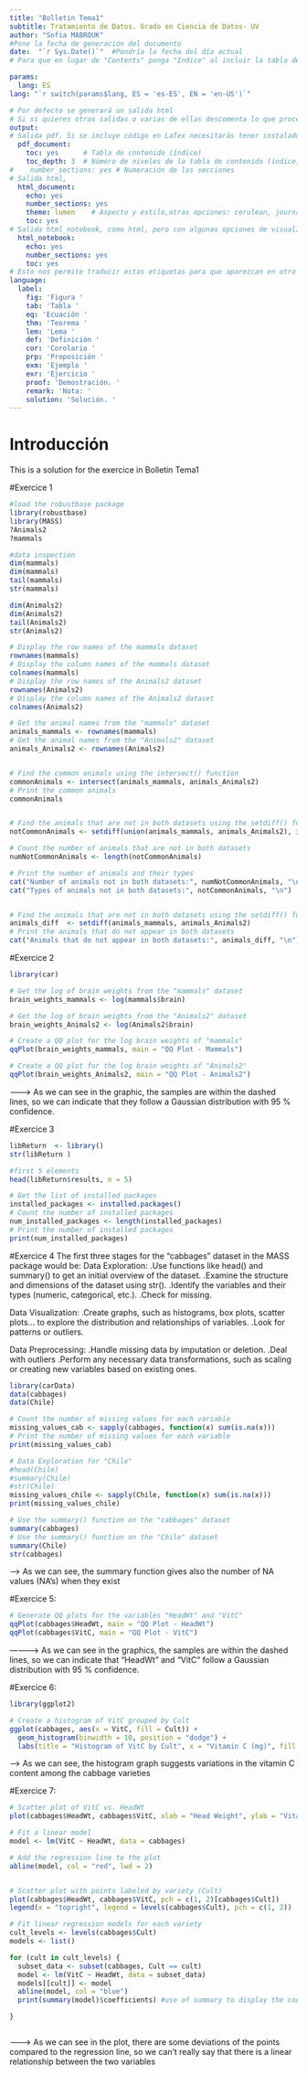 ```yaml
---
title: "Bolletin Tema1"
subtitle: Tratamiento de Datos. Grado en Ciencia de Datos- UV
author: "Sofia MABROUK"
#Pone la fecha de generación del documento
date:  "`r Sys.Date()`"  #Pondría la fecha del día actual
# Para que en lugar de "Contents" ponga "Indice" al incluir la tabla de contenido

params:
  lang: ES
lang: "`r switch(params$lang, ES = 'es-ES', EN = 'en-US')`"

# Por defecto se generará un salida html
# Si si quieres otras salidas o varias de ellas descomenta lo que proceda
output:
# Salida pdf. Si se incluye código en LaTex necesitarás tener instalado un compilador de Latex
  pdf_document:
    toc: yes      # Tabla de contenido (índice)
    toc_depth: 3  # Número de niveles de la tabla de contenido (índice) # 1, ##2,###3
#    number_sections: yes # Numeración de las secciones
# Salida html, 
  html_document:
    echo: yes
    number_sections: yes
    theme: lumen    # Aspecto y estilo,otras opciones: cerulean, journal, flatly, darkly, readable, spacelab, united, cosmo, lumen, paper, sandstone, simplex, and yeti 
    toc: yes
# Salida html_notebook, como html, pero con algunas opciones de visualización
  html_notebook:
    echo: yes
    number_sections: yes
    toc: yes
# Esto nos permite traducir estas etiquetas para que aparezcan en otro idioma en caso de que se usen en el documento para referenciar a figuras, tablas, etc
language:
  label:
    fig: 'Figura '
    tab: 'Tabla '
    eq: 'Ecuación '
    thm: 'Teorema '
    lem: 'Lema '
    def: 'Definición '
    cor: 'Corolario '
    prp: 'Proposición '
    exm: 'Ejemplo '
    exr: 'Ejercicio '
    proof: 'Demostración. '
    remark: 'Nota: '
    solution: 'Solución. '
---
```


# Introducción
This is a solution for the exercice in Bolletin Tema1

#Exercice 1

```r
#load the robustbase package
library(robustbase)
library(MASS)
?Animals2
?mammals

#data inspection
dim(mammals)
dim(mammals)
tail(mammals)
str(mammals)

dim(Animals2)
dim(Animals2)
tail(Animals2)
str(Animals2)

# Display the row names of the mammals dataset
rownames(mammals)
# Display the column names of the mammals dataset
colnames(mammals)
# Display the row names of the Animals2 dataset
rownames(Animals2)
# Display the column names of the Animals2 dataset
colnames(Animals2)

# Get the animal names from the "mammals" dataset
animals_mammals <- rownames(mammals)
# Get the animal names from the "Animals2" dataset
animals_Animals2 <- rownames(Animals2)


# Find the common animals using the intersect() function
commonAnimals <- intersect(animals_mammals, animals_Animals2)
# Print the common animals
commonAnimals


# Find the animals that are not in both datasets using the setdiff() function
notCommonAnimals <- setdiff(union(animals_mammals, animals_Animals2), intersect(animals_mammals, animals_Animals2))

# Count the number of animals that are not in both datasets
numNotCommonAnimals <- length(notCommonAnimals)

# Print the number of animals and their types
cat("Number of animals not in both datasets:", numNotCommonAnimals, "\n")
cat("Types of animals not in both datasets:", notCommonAnimals, "\n")


# Find the animals that are not in both datasets using the setdiff() function
animals_diff  <- setdiff(animals_mammals, animals_Animals2)
# Print the animals that do not appear in both datasets
cat("Animals that do not appear in both datasets:", animals_diff, "\n")


```

#Exercice 2
```r
library(car)

# Get the log of brain weights from the "mammals" dataset
brain_weights_mammals <- log(mammals$brain)

# Get the log of brain weights from the "Animals2" dataset
brain_weights_Animals2 <- log(Animals2$brain)

# Create a QQ plot for the log brain weights of "mammals"
qqPlot(brain_weights_mammals, main = "QQ Plot - Mammals")

# Create a QQ plot for the log brain weights of "Animals2"
qqPlot(brain_weights_Animals2, main = "QQ Plot - Animals2")
```
--------> As we can see in the graphic, the samples are within the dashed lines, so
we can indicate that they follow a Gaussian distribution with 95 % confidence.

#Exercice 3
```r
libReturn  <- library()
str(libReturn )

#first 5 elements
head(libReturn$results, n = 5)

# Get the list of installed packages
installed_packages <- installed.packages()
# Count the number of installed packages
num_installed_packages <- length(installed_packages)
# Print the number of installed packages
print(num_installed_packages)
```

#Exercice 4
The first three stages for the "cabbages" dataset in the MASS package would be:
Data Exploration:
    .Use functions like head() and summary() to get an initial overview of the dataset.
    .Examine the structure and dimensions of the dataset using str().
    .Identify the variables and their types (numeric, categorical, etc.).
    .Check for missing.
    
Data Visualization:
     .Create graphs, such as histograms, box plots, scatter plots... to explore the distribution and relationships of variables.
     .Look for patterns or outliers.
     
Data Preprocessing:
      .Handle missing data by imputation or deletion.
      .Deal with outliers
      .Perform any necessary data transformations, such as scaling or creating new variables based on existing ones.
```r
library(carData)
data(cabbages)
data(Chile)

# Count the number of missing values for each variable
missing_values_cab <- sapply(cabbages, function(x) sum(is.na(x)))
# Print the number of missing values for each variable
print(missing_values_cab)

# Data Exploration for "Chile"
#head(Chile)
#summary(Chile)
#str(Chile)
missing_values_chile <- sapply(Chile, function(x) sum(is.na(x)))
print(missing_values_chile)

# Use the summary() function on the "cabbages" dataset
summary(cabbages)
# Use the summary() function on the "Chile" dataset
summary(Chile)
str(cabbages)

```
-----> As we can see, the summary function gives also the number of NA values (NA's) when they exist

#Exercice 5:
```r
# Generate QQ plots for the variables "HeadWt" and "VitC"
qqPlot(cabbages$HeadWt, main = "QQ Plot - HeadWt")
qqPlot(cabbages$VitC, main = "QQ Plot - VitC")
```

-----------> As we can see in the graphics, the samples are within the dashed lines, so
we can indicate that "HeadWt" and "VitC" follow a Gaussian distribution with 95 % confidence.

#Exercice 6:
```r
library(ggplot2)

# Create a histogram of VitC grouped by Cult
ggplot(cabbages, aes(x = VitC, fill = Cult)) +
  geom_histogram(binwidth = 10, position = "dodge") +
  labs(title = "Histogram of VitC by Cult", x = "Vitamin C (mg)", fill = "Cult")
```
------> As we can see, the histogram graph suggests variations in the vitamin C content among the cabbage varieties

#Exercice 7:
```r
# Scatter plot of VitC vs. HeadWt
plot(cabbages$HeadWt, cabbages$VitC, xlab = "Head Weight", ylab = "Vitamin C", main = "Scatter plot: VitC vs. HeadWt")

# Fit a linear model
model <- lm(VitC ~ HeadWt, data = cabbages)

# Add the regression line to the plot
abline(model, col = "red", lwd = 2)


# Scatter plot with points labeled by variety (Cult)
plot(cabbages$HeadWt, cabbages$VitC, pch = c(1, 2)[cabbages$Cult])
legend(x = "topright", legend = levels(cabbages$Cult), pch = c(1, 2))

# Fit linear regression models for each variety
cult_levels <- levels(cabbages$Cult)
models <- list()

for (cult in cult_levels) {
  subset_data <- subset(cabbages, Cult == cult)
  model <- lm(VitC ~ HeadWt, data = subset_data)
  models[[cult]] <- model
  abline(model, col = "blue")
  print(summary(model)$coefficients) #use of summary to display the coefficients table for each model.

}



```

-------> As we can see in the plot, there are some deviations of the points compared to the regression line, so we can't really say that there is a linear relationship between the two variables

